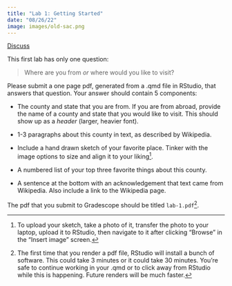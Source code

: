 ```yaml
---
title: "Lab 1: Getting Started"
date: "08/26/22"
image: images/old-sac.png
---
```


[[Discuss]{.btn .btn-primary}](https://app.perusall.com)

This first lab has only one question:

> Where are you from *or* where would you like to visit?

Please submit a one page pdf, generated from a .qmd file in RStudio, that answers that question. Your answer should contain 5 components:

-  The county and state that you are from. If you are from abroad, provide the name of a county and state that you would like to visit. This should show up as a *header* (larger, heavier font).

-  1-3 paragraphs about this county in text, as described by Wikipedia.

-  Include a hand drawn sketch of your favorite place. Tinker with the image options to size and align it to your liking[^1].

-  A numbered list of your top three favorite things about this county.

-  A sentence at the bottom with an acknowledgement that text came from Wikipedia. Also include a link to the Wikipedia page.

The pdf that you submit to Gradescope should be titled `lab-1.pdf`[^2].

[^1]: To upload your sketch, take a photo of it, transfer the photo to your laptop, upload it to RStudio, then navigate to it after clicking "Browse" in the "Insert image" screen.

[^2]: The first time that you render a pdf file, RStudio will install a bunch of software. This could take 3 minutes or it could take 30 minutes. You're safe to continue working in your .qmd or to click away from RStudio while this is happening. Future renders will be much faster.

